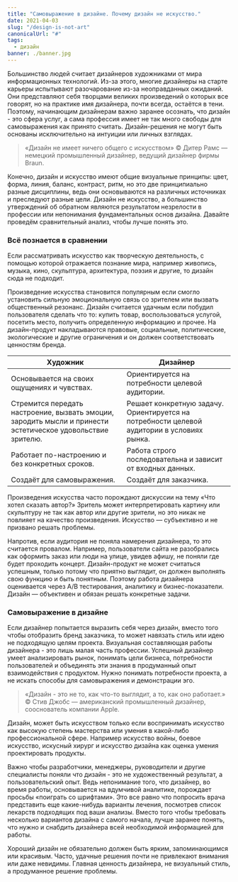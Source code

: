 ```yaml
---
title: "Самовыражение в дизайне. Почему дизайн не искусство."
date: 2021-04-03
slug: "/design-is-not-art"
canonicalUrl: "#"
tags:
  - дизайн
banner: ./banner.jpg
---
```


Большинство людей считает дизайнеров художниками от мира информационных технологий. Из-за этого, многие дизайнеры на старте карьеры испытывают разочарование из-за неоправданных ожиданий. Они представляют себя творцами великих произведений о которых все говорят, но на практике имя дизайнера, почти всегда, остаётся в тени. Поэтому, начинающим дизайнерам важно заранее осознать, что дизайн - это сфера услуг, а сама профессия имеет не так много свободы для самовыражения как принято считать. Дизайн-решения не могут быть основаны исключительно на интуиции или личных взглядах. 

> «Дизайн не имеет ничего общего с искусством» © Дитер Рамс — немецкий промышленный дизайнер, ведущий дизайнер фирмы Braun.

Конечно, дизайн и искусство имеют общие визуальные принципы: цвет, форма, линия, баланс, контраст, ритм, но это две принципиально разные дисциплины, ведь они основываются на различных источниках и преследуют разные цели. Дизайн не искусство, а большинство утверждений об обратном являются результатом незрелости в профессии или непонимания фундаментальных основ дизайна. Давайте проведём сравнительный анализ, чтобы лучше понять это.

### Всё познается в сравнении
Если рассматривать искусство как творческую деятельность, с помощью которой отражается познание мира, например живопись, музыка, кино, скульптура, архитектура, поэзия и другие, то дизайн сюда не подходит.

Произведение искусства становится популярным если смогло установить сильную эмоциональную связь со зрителем или вызвать общественный резонанс. Дизайн считается удачным если побудил пользователя сделать что то: купить товар, воспользоваться услугой, посетить место, получить определенную информацию и прочее. На дизайн-продукт накладываются правовые, социальные, политические, экологические и другие ограничения и он должен соответствовать ценностям бренда. 

|   Художник                   |       Дизайнер                |
| ---------------------------- | ----------------------------- |
| Основывается на своих ощущениях и чувствах. | Ориентируется на потребности целевой аудитории. |
| Стремится передать настроение, вызвать эмоции, зародить мысли и принести эстетическое удовольствие зрителю.  | Решает конкретную задачу. Ориентируется на потребности целевой аудитории в условиях рынка.  |
| Работает по-настроению и без конкретных сроков. | Работа строго последовательна и зависит от входных данных.  |
| Создаёт для самовыражения. | Создаёт для заказчика. |

Произведения искусства часто порождают дискуссии на тему «Что хотел сказать автор?» Зритель может интерпретировать картину или скульптуру не так как автор или другие зрители, но это никак не повлияет на качество произведения. Искусство — субъективно и не призвано решать проблемы.

Напротив, если аудитория не поняла намерения дизайнера, то это считается провалом. Например, пользователи сайта не разобрались как оформить заказ или люди на улице, увидев афишу, не поняли где будет проходить концерт. Дизайн-продукт не может считаться успешным, только потому что приятно выглядит, он должен выполнять свою функцию и быть понятным. Поэтому работа дизайнера оценивается через А/В тестирования, аналитику и бизнес-показатели. Дизайн — объективен и обязан решать конкретные задачи.

### Самовыражение в дизайне
Если дизайнер попытается выразить себя через дизайн, вместо того чтобы отобразить бренд заказчика, то может навязать стиль или идею не подходящую целям проекта. Визуальная составляющая работы дизайнера - это лишь малая часть профессии. Успешный дизайнер умеет анализировать рынок, понимать цели бизнеса, потребности пользователей и объединять эти знания в продуманный опыт взаимодействия с продуктом. Нужно понимать потребности проекта, а не искать способы для самовыражения и демонстрации эго.

> «Дизайн - это не то, как что-то выглядит, а то, как оно работает.» © Стив Джобс — американский промышленный дизайнер, сооснователь компании Apple.

Дизайн, может быть искусством только если воспринимать искусство как высокую степень мастерства или умения в какой-либо профессиональной сфере. Например искусство войны, боевое искусство, искусный хирург и искусство дизайна как оценка умения проектировать продукты. 

Важно чтобы разработчики, менеджеры, руководители и другие специалисты поняли что дизайн - это не художественный результат, а пользовательский опыт. Ведь непонимание того, что дизайнер, во время работы, основывается на вдумчивой аналитике, порождает просьбы «поиграть со шрифтами». Это все равно что попросить врача представить еще какие-нибудь варианты лечения, посмотрев список лекарств подходящих под ваши анализы. Вместо того чтобы требовать несколько вариантов дизайна с самого начала, лучше заранее понять, что нужно и снабдить дизайнера всей необходимой информацией для работы. 

Хороший дизайн не обязательно должен быть ярким, запоминающимся или красивым. Часто, удачные решения почти не привлекают внимания или даже невидимы. Главная ценность дизайнера, не визуальный стиль, а продуманное решение проблемы. 
